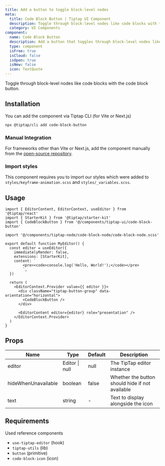 ```yaml
---
title: Add a button to toggle block-level nodes
meta:
  title: Code Block Button | Tiptap UI Component
  description: Toggle through block-level nodes like code blocks with the code block button. More in the docs.
  category: UI Components
component:
  name: Code Block Button
  description: Add a button that toggles through block-level nodes like blockquotes.
  type: component
  isFree: true
  isCloud: false
  isOpen: true
  isNew: false
  icon: TextQuote
---
```



Toggle through block-level nodes like code blocks with the code block button.

<CodeDemo isScrollable src="https://template.tiptap.dev/preview/tiptap-ui/code-block-button" />

## Installation

You can add the component via Tiptap CLI (for Vite or Next.js)

```bash
npx @tiptap/cli add code-block-button
```

### Manual Integration

For frameworks other than Vite or Next.js, add the component manually from the [open-source repository](https://github.com/ueberdosis/tiptap-ui-components/tree/main/apps/web/src/components/tiptap-ui/node-button).

### Import styles

This component requires you to import our styles which were added to `styles/keyframe-animation.scss` and `styles/_variables.scss`.

## Usage

```tsx
import { EditorContent, EditorContext, useEditor } from '@tiptap/react'
import { StarterKit } from '@tiptap/starter-kit'
import { CodeBlockButton } from '@/components/tiptap-ui/code-block-button'

import '@/components/tiptap-node/code-block-node/code-block-node.scss'

export default function MyEditor() {
  const editor = useEditor({
    immediatelyRender: false,
    extensions: [StarterKit],
    content: `
        <pre><code>console.log('Hello, World!');</code></pre>
        `,
  })

  return (
    <EditorContext.Provider value={{ editor }}>
      <div className="tiptap-button-group" data-orientation="horizontal">
        <CodeBlockButton />
      </div>

      <EditorContent editor={editor} role="presentation" />
    </EditorContext.Provider>
  )
}
```

## Props

| Name                | Type           | Default | Description                                     |
| ------------------- | -------------- | ------- | ----------------------------------------------- |
| editor              | Editor \| null | null    | The TipTap editor instance                      |
| hideWhenUnavailable | boolean        | false   | Whether the button should hide if not available |
| text                | string         | -       | Text to display alongside the icon              |

## Requirements

Used reference components

- `use-tiptap-editor` (hook)
- `tiptap-utils` (lib)
- `button` (primitive)
- `code-block-icon` (icon)
